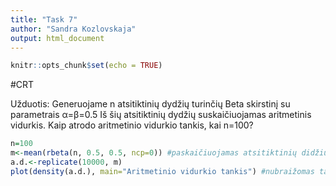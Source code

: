 ```yaml
---
title: "Task 7"
author: "Sandra Kozlovskaja"
output: html_document
---
```


```r
knitr::opts_chunk$set(echo = TRUE)
```

#CRT

Užduotis: Generuojame n atsitiktinių dydžių turinčių Beta skirstinį su parametrais α=β=0.5 Iš šių atsitiktinių dydžių suskaičiuojamas aritmetinis vidurkis. Kaip atrodo aritmetinio vidurkio tankis, kai n=100?

```r
n=100
m<-mean(rbeta(n, 0.5, 0.5, ncp=0)) #paskaičiuojamas atsitiktinių didžių aritmetinis vidurkis, α=β=0.5, n=100
a.d.<-replicate(10000, m)
plot(density(a.d.), main="Aritmetinio vidurkio tankis") #nubraižomas tankio grafikas
```
